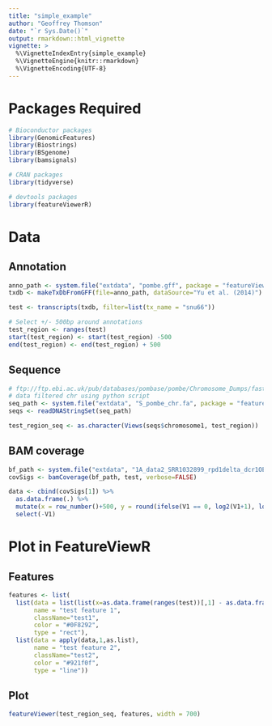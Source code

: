 ```yaml
---
title: "simple_example"
author: "Geoffrey Thomson"
date: "`r Sys.Date()`"
output: rmarkdown::html_vignette
vignette: >
  %\VignetteIndexEntry{simple_example}
  %\VignetteEngine{knitr::rmarkdown}
  %\VignetteEncoding{UTF-8}
---
```


# Packages Required

```r
# Bioconductor packages
library(GenomicFeatures)
library(Biostrings)
library(BSgenome)
library(bamsignals)

# CRAN packages
library(tidyverse)

# devtools packages
library(featureViewerR)

```

# Data

## Annotation

```r
anno_path <- system.file("extdata", "pombe.gff", package = "featureViewerR")
txdb <- makeTxDbFromGFF(file=anno_path, dataSource="Yu et al. (2014)")

test <- transcripts(txdb, filter=list(tx_name = "snu66"))

# Select +/- 500bp around annotations 
test_region <- ranges(test)
start(test_region) <- start(test_region) -500
end(test_region) <- end(test_region) + 500
```

## Sequence


```r
# ftp://ftp.ebi.ac.uk/pub/databases/pombase/pombe/Chromosome_Dumps/fasta/
# data filtered chr using python script
seq_path <- system.file("extdata", "S_pombe_chr.fa", package = "featureViewerR")
seqs <- readDNAStringSet(seq_path)

test_region_seq <- as.character(Views(seqs$chromosome1, test_region))

```

## BAM coverage


```r
bf_path <- system.file("extdata", "1A_data2_SRR1032899_rpd1delta_dcr1OE_bowtie_size_21_25.truncated.bam", package = "featureViewerR")
covSigs <- bamCoverage(bf_path, test, verbose=FALSE)

data <- cbind(covSigs[1]) %>% 
  as.data.frame(.) %>% 
  mutate(x = row_number()+500, y = round(ifelse(V1 == 0, log2(V1+1), log2(V1)), digits = 2)) %>% 
  select(-V1)
```

# Plot in FeatureViewR

## Features


```r
features <- list(
  list(data = list(list(x=as.data.frame(ranges(test))[,1] - as.data.frame(ranges(test))[,1] + 500 , y=as.data.frame(ranges(test))[,2] - as.data.frame(ranges(test))[,1] + 500)), 
       name = "test feature 1", 
       className="test1", 
       color = "#0F8292", 
       type = "rect"),
  list(data = apply(data,1,as.list), 
       name = "test feature 2", 
       className="test2",
       color = "#921f0f", 
       type = "line"))
```

## Plot

```r
featureViewer(test_region_seq, features, width = 700)
```

